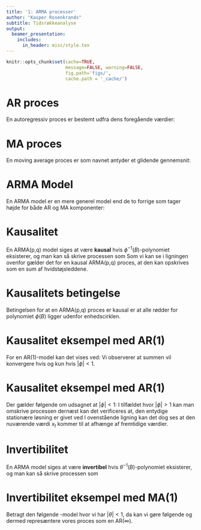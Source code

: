 ```yaml
---
title: '1: ARMA processer'
author: "Kasper Rosenkrands"
subtitle: Tidsrækkeanalyse
output:
  beamer_presentation:
    includes:
      in_header: misc/style.tex
---
```


```r
knitr::opts_chunk$set(cache=TRUE,
                      message=FALSE, warning=FALSE,
                      fig.path='figs/',
                      cache.path = '_cache/')
```

# AR proces
En autoregressiv proces er bestemt udfra dens foregående værdier:

\begin{definition}[Autoregressiv Model]
  En AR(p) er på formen
  $$x_t = \phi_1 x_{t - 1} + \phi_2 x_{t - 2} + \cdots + \phi_p x_{t - p} + w_t,$$
  hvor $x_t$ er stationær, $w_t \sim wn(0, \sigma^2)$, $\phi_1, \phi_2, \ldots, \phi_p$ er konstanter og $\phi_p \neq 0$.
  På operatorform kan en AR(p) skrives som
  \begin{align*}
      \phi(B)X_t = w_t,
  \end{align*}
  hvor $\phi(B) = 1 - \phi_1 B - \phi_2 B^2 - \cdots - \phi_p B^p$
\end{definition}

# MA proces
En moving average proces er som navnet antyder et glidende gennemsnit:

\begin{definition}[Moving Average Model]
  En MA(q) er på formen
  $$x_t = w_t + \theta_1 w_{t - 1} + \theta_2 w_{t - 2} + \cdots + \theta_q w_{t - q},$$
  hvor $w_t \sim wn(0,\sigma^2_w)$ og $\theta$ er et filter.
  På operatorform kan en MA(q) skrives som
  \begin{align*}
      X_t = \theta(B)w_t,
  \end{align*}
  hvor $\theta(B)=1 + \theta_1B + \cdots + \theta_qB^q.$
\end{definition}

# ARMA Model
En ARMA model er en mere generel model end de to forrige som tager højde for både AR og MA komponenter:
\begin{definition}[ARMA Model]
  ARMA$(p,q)$, er en stationær tidsrække $X$, som opfylder at
  \begingroup
  \small
  $$
    X_t =  \phi_1 X_{t-1} + \phi_2 X_{t-2} + \cdots + \phi_p X_{t-p} +  w_t + \theta_1 w_{t-1} + \theta_2 w_{t-2} + \cdots + \theta_qw_{t-q}.
  $$
  \endgroup
  En ARMA(p,q) skrives på operator form som
  \begin{align*}
      \phi(B)X_t=\theta(B)w_t.
  \end{align*}
\end{definition}

# Kausalitet
En ARMA(p,q) model siges at være **kausal** hvis $\phi^{-1}(B)$-polynomiet eksisterer, og man kan så skrive processen som
\begin{align*}
  \phi^{-1}(B)\phi(B) X_t &= \phi^{-1}(B)\theta(B)w_t \\
  X_t &= \psi(B)w_t.
\end{align*}
Som vi kan se i ligningen ovenfor gælder det for en kausal ARMA(p,q) proces, at den kan opskrives som en sum af hvidstøjsleddene.

# Kausalitets betingelse
Betingelsen for at en ARMA(p,q) proces er kausal er at alle rødder for polynomiet $\phi(B)$ ligger udenfor enhedscirklen.

# Kausalitet eksempel med AR(1)
For en AR(1)-model kan det vises ved:
\begin{align*}
  x_t &= \phi x_{t-1} + w_t \\
      &= \phi\left(\phi x_{t-2} + w_{t-1}\right) + w_t \\
      &= \phi^2x_{t-2} + \phi w_{t-1} + w_t \\
      &\;\;\vdots \\
      &= \sum^\infty_{j=0}\phi^jw_{t-j},
\end{align*}
Vi observerer at summen vil konvergere hvis og kun hvis $|\phi| < 1$.

# Kausalitet eksempel med AR(1)
Der gælder følgende om udsagnet at $|\phi| < 1$:
\begin{align*}
    |\phi| < 1 \Longleftrightarrow \phi(z) = 0 \text{ for } |z|>1.
\end{align*}
I tilfældet hvor $|\phi| > 1$ kan man omskrive processen
\begin{align*}
  x_t &= \phi x_t + w_t \\
  x_{t - 1} &= \frac{1}{\phi} x_t + w_t,
\end{align*}
dernæst kan det verificeres at, den entydige stationære løsning er givet ved
\begin{align*}
  x_t = - \sum_{j = 1}^\infty \phi^{-j}w_{t + j}.
\end{align*}
I ovenstående ligning kan det dog ses at den nuværende værdi $x_t$ kommer til at afhænge af fremtidige værdier.

# Invertibilitet
En ARMA model siges at være **invertibel** hvis $\theta^{-1}(B)$-polynomiet eksisterer, og man kan så skrive processen som
\begin{align*}
  \theta^{-1}(B)\phi(B)x_t &= \theta^{-1}(B)\theta(B) w_t \\
  \pi(B) x_t &= w_t.
\end{align*}

# Invertibilitet eksempel med MA(1)
Betragt den følgende \textbf{MA$(1)$}-model
\begin{align*}
  x_t &= w_t + \theta w_{t-1} \\
  &= (1+\theta B) w_t,
\end{align*}
hvor vi har $|\theta| < 1$, da kan vi gøre følgende\footnote{Geometrisk række: $\sum_{k=0}^\infty a \cdot r^k = \frac{a}{1-r}$}
\begin{align*}
        x_t &= (1+\theta B) w_t\\
        \frac{1}{1+\theta B}x_t &= w_t \\
        \frac{1}{1- (-\theta) B}x_t &= w_t \\
        \sum_{j=1}^\infty (-\theta)^j x_{t - j} &= w_t,
\end{align*}
og dermed represæntere vores proces som en AR($\infty$).